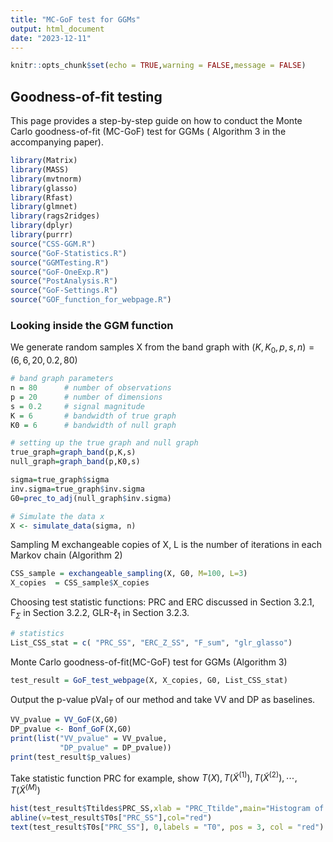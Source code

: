 ```yaml
---
title: "MC-GoF test for GGMs"
output: html_document
date: "2023-12-11"
---
```



```r
knitr::opts_chunk$set(echo = TRUE,warning = FALSE,message = FALSE)
```

## Goodness-of-fit testing

This page provides a step-by-step guide on how to conduct the Monte Carlo goodness-of-fit (MC-GoF) test for GGMs ( Algorithm 3 in the accompanying paper).

```r
library(Matrix)
library(MASS)
library(mvtnorm)
library(glasso)
library(Rfast)
library(glmnet)
library(rags2ridges)
library(dplyr)
library(purrr)
source("CSS-GGM.R")
source("GoF-Statistics.R")
source("GGMTesting.R")
source("GoF-OneExp.R")
source("PostAnalysis.R")
source("GoF-Settings.R")
source("GOF_function_for_webpage.R")
```

### Looking inside the GGM function

We generate random samples X from the band graph with $(K,K_0,p,s,n)=(6,6,20, 0.2, 80)$ 

```r
# band graph parameters
n = 80      # number of observations
p = 20      # number of dimensions
s = 0.2     # signal magnitude
K = 6       # bandwidth of true graph
K0 = 6      # bandwidth of null graph

# setting up the true graph and null graph
true_graph=graph_band(p,K,s)
null_graph=graph_band(p,K0,s) 

sigma=true_graph$sigma
inv.sigma=true_graph$inv.sigma
G0=prec_to_adj(null_graph$inv.sigma)

# Simulate the data x
X <- simulate_data(sigma, n)
```

Sampling M exchangeable copies of X, L is the number of iterations in each Markov chain (Algorithm 2)

```r
CSS_sample = exchangeable_sampling(X, G0, M=100, L=3)
X_copies  = CSS_sample$X_copies
```

Choosing test statistic functions: PRC and ERC discussed in Section 3.2.1, F$_{\Sigma}$ in Section 3.2.2, GLR-$\ell_1$ in Section 3.2.3.

```r
# statistics
List_CSS_stat = c( "PRC_SS", "ERC_Z_SS", "F_sum", "glr_glasso")

```

Monte Carlo goodness-of-fit(MC-GoF) test for GGMs (Algorithm 3)

```r
test_result = GoF_test_webpage(X, X_copies, G0, List_CSS_stat)
```

Output the p-value $\mathrm{pVal}_T$ of our method and take VV and DP as baselines.

```r
VV_pvalue = VV_GoF(X,G0)
DP_pvalue <- Bonf_GoF(X,G0)
print(list("VV_pvalue" = VV_pvalue,
           "DP_pvalue" = DP_pvalue))
print(test_result$p_values)
```

Take statistic function PRC for example, show $T(X), T(\tilde{X}^{(1)}), T(\tilde{X}^{(2)}), \cdots, T(\tilde{X}^{(M)})$

```r
hist(test_result$Ttildes$PRC_SS,xlab = "PRC_Ttilde",main="Histogram of PRC_Ttilde")
abline(v=test_result$T0s["PRC_SS"],col="red")
text(test_result$T0s["PRC_SS"], 0,labels = "T0", pos = 3, col = "red")
```